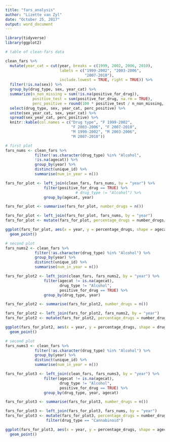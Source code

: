 ```yaml
---
title: "fars_analysis"
author: "Lizette van Zyl"
date: "October 25, 2017"
output: word_document
---
```

```r
library(tidyverse)
library(ggplot2)
```

```r
# table of clean-fars data

clean_fars %>%
  mutate(year_cat = cut(year, breaks = c(1999, 2002, 2006, 2010),
                        labels = c("1999-2002", "2003-2006",
                                   "2007-2010"),
                        include.lowest = TRUE, right = TRUE)) %>%
  filter(!is.na(sex)) %>%
  group_by(drug_type, sex, year_cat) %>%
  summarize(n_non_missing = sum(!is.na(positive_for_drug)),
            positive_test = sum(positive_for_drug, na.rm = TRUE),
            perc_positive = round(100 * positive_test / n_non_missing, 1)) %>%
  select(drug_type, sex, year_cat, perc_positive) %>%
  unite(sex_year_cat, sex, year_cat) %>%
  spread(sex_year_cat, perc_positive) %>%
  knitr::kable(col.names = c("Drug type", "F 1999-2002",
                             "F 2003-2006", "F 2007-2010",
                             "M 1999-2002", "M 2003-2006",
                             "M 2007-2010"))
```

```r
# first plot
fars_nums <- clean_fars %>%
             filter(!as.character(drug_type) %in% "Alcohol",
             !is.na(agecat)) %>%
             group_by(year) %>%
             distinct(unique_id) %>%
             summarise(num_in_year = n())

fars_for_plot <- left_join(clean_fars, fars_nums, by = "year") %>%
                 filter(positive_for_drug == TRUE) %>%
                               # drug_type != "Alcohol") %>%
                 group_by(agecat, year)

fars_for_plot <- summarise(fars_for_plot, number_drugs = n())

fars_for_plot <- left_join(fars_for_plot, fars_nums, by = "year")
fars_for_plot <- mutate(fars_for_plot, percentage_drugs = number_drugs/num_in_year *100)

ggplot(fars_for_plot, aes(x = year, y = percentage_drugs, shape = agecat)) +
  geom_point()
```

```r
# second plot
fars_nums2 <- clean_fars %>%
             filter(!as.character(drug_type) %in% "Alcohol") %>%
             group_by(year) %>%
             distinct(unique_id) %>%
             summarise(num_in_year = n())

fars_for_plot2 <- left_join(clean_fars, fars_nums2, by = "year") %>%
                 filter(agecat != is.na(agecat),
                        drug_type != "Alcohol",
                        positive_for_drug == TRUE) %>%
                 group_by(drug_type, year)

fars_for_plot2 <- summarise(fars_for_plot2, number_drugs = n())

fars_for_plot2 <- left_join(fars_for_plot2, fars_nums2, by = "year")
fars_for_plot2 <- mutate(fars_for_plot2, percentage_drugs = number_drugs/num_in_year *100)

ggplot(fars_for_plot2, aes(x = year, y = percentage_drugs, shape = drug_type)) +
  geom_point()
```
```r
# second plot
fars_nums3 <- clean_fars %>%
             filter(!as.character(drug_type) %in% "Alcohol") %>%
             group_by(year) %>%
             distinct(unique_id) %>%
             summarise(num_in_year = n())

fars_for_plot3 <- left_join(clean_fars, fars_nums3, by = "year") %>%
                 filter(agecat != is.na(agecat),
                        drug_type != "Alcohol",
                        positive_for_drug == TRUE) %>%
                 group_by(drug_type, year, agecat)

fars_for_plot3 <- summarise(fars_for_plot3, number_drugs = n())

fars_for_plot3 <- left_join(fars_for_plot3, fars_nums, by = "year")
fars_for_plot3 <- mutate(fars_for_plot3, percentage_drugs = number_drugs/num_in_year *100) %>%
                  filter(drug_type == "Cannabinoid")

ggplot(fars_for_plot3, aes(x = year, y = percentage_drugs, shape = agecat)) +
  geom_point()
```

